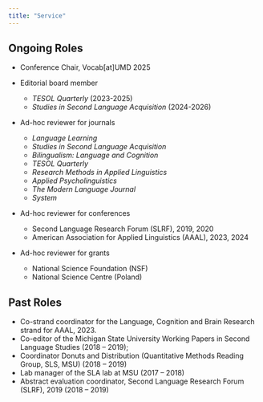 ```yaml
---
title: "Service"
---
```


## Ongoing Roles
  * Conference Chair, Vocab[at]UMD 2025
  
  * Editorial board member
    * *TESOL Quarterly* (2023-2025)
    * *Studies in Second Language Acquisition* (2024-2026)
    
  * Ad-hoc reviewer for journals 
    * *Language Learning*
    * *Studies in Second Language Acquisition* 
    * *Bilingualism: Language and Cognition* 
    * *TESOL Quarterly*
    * *Research Methods in Applied Linguistics* 
    * *Applied Psycholinguistics*
    * *The Modern Language Journal*
    * *System*
    
  * Ad-hoc reviewer for conferences
      * Second Language Research Forum (SLRF), 2019, 2020 
      * American Association for Applied Linguistics (AAAL), 2023, 2024
  
  * Ad-hoc reviewer for grants 
      * National Science Foundation (NSF)
      * National Science Centre (Poland)
  
## Past Roles
  * Co-strand coordinator for the Language, Cognition and Brain Research strand for AAAL, 2023. 
  * Co-editor of the Michigan State University Working Papers in Second Language Studies (2018 – 2019);
  * Coordinator Donuts and Distribution (Quantitative Methods Reading Group, SLS, MSU) (2018 – 2019)
  * Lab manager of the SLA lab at MSU (2017 – 2018)
  * Abstract evaluation coordinator, Second Language Research Forum (SLRF), 2019 (2018 – 2019)




